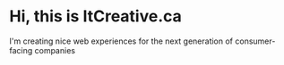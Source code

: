 # Hi, this is ItCreative.ca

I'm creating nice web experiences for the next generation of consumer-facing companies